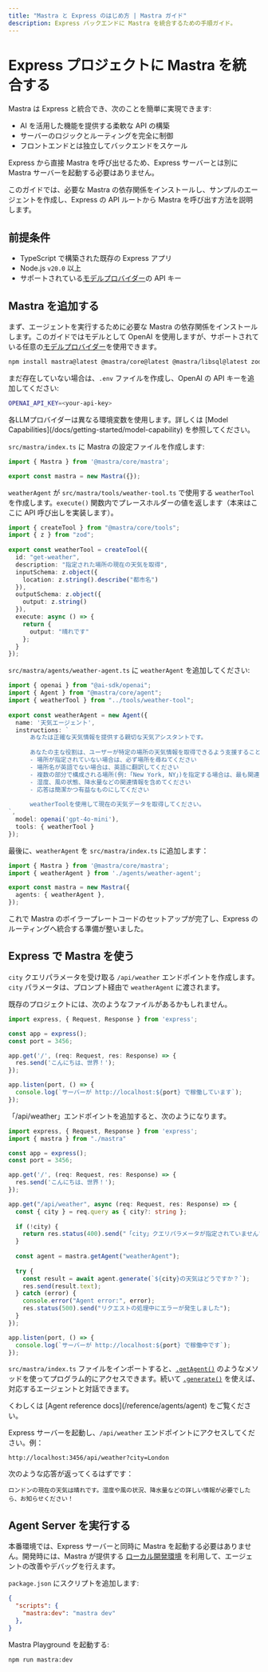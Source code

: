 ```yaml
---
title: "Mastra と Express のはじめ方 | Mastra ガイド"
description: Express バックエンドに Mastra を統合するための手順ガイド。
---
```




# Express プロジェクトに Mastra を統合する

Mastra は Express と統合でき、次のことを簡単に実現できます:

- AI を活用した機能を提供する柔軟な API の構築
- サーバーのロジックとルーティングを完全に制御
- フロントエンドとは独立してバックエンドをスケール

Express から直接 Mastra を呼び出せるため、Express サーバーとは別に Mastra サーバーを起動する必要はありません。

このガイドでは、必要な Mastra の依存関係をインストールし、サンプルのエージェントを作成し、Express の API ルートから Mastra を呼び出す方法を説明します。

## 前提条件

- TypeScript で構築された既存の Express アプリ
- Node.js `v20.0` 以上
- サポートされている[モデルプロバイダー](/models)の API キー

## Mastra を追加する

まず、エージェントを実行するために必要な Mastra の依存関係をインストールします。このガイドではモデルとして OpenAI を使用しますが、サポートされている任意の[モデルプロバイダー](/models)を使用できます。

```bash copy
npm install mastra@latest @mastra/core@latest @mastra/libsql@latest zod@^3.0.0 @ai-sdk/openai@^1.0.0
```

まだ存在していない場合は、`.env` ファイルを作成し、OpenAI の API キーを追加してください:

```bash filename=".env" copy
OPENAI_API_KEY=<your-api-key>
```

<Callout>
  各LLMプロバイダーは異なる環境変数を使用します。詳しくは [Model Capabilities](/docs/getting-started/model-capability) を参照してください。
</Callout>

`src/mastra/index.ts` に Mastra の設定ファイルを作成します:

```ts filename="src/mastra/index.ts" copy
import { Mastra } from '@mastra/core/mastra';

export const mastra = new Mastra({});
```

`weatherAgent` が `src/mastra/tools/weather-tool.ts` で使用する `weatherTool` を作成します。`execute()` 関数内でプレースホルダーの値を返します（本来はここに API 呼び出しを実装します）。

```ts filename="src/mastra/tools/weather-tool.ts" copy
import { createTool } from "@mastra/core/tools";
import { z } from "zod";
 
export const weatherTool = createTool({
  id: "get-weather",
  description: "指定された場所の現在の天気を取得",
  inputSchema: z.object({
    location: z.string().describe("都市名")
  }),
  outputSchema: z.object({
    output: z.string()
  }),
  execute: async () => {
    return {
      output: "晴れです"
    };
  }
});
```

`src/mastra/agents/weather-agent.ts` に `weatherAgent` を追加してください:

```ts filename="src/mastra/agents/weather-agent.ts" copy
import { openai } from "@ai-sdk/openai";
import { Agent } from "@mastra/core/agent";
import { weatherTool } from "../tools/weather-tool";
 
export const weatherAgent = new Agent({
  name: '天気エージェント',
  instructions: `
      あなたは正確な天気情報を提供する親切な天気アシスタントです。
 
      あなたの主な役割は、ユーザーが特定の場所の天気情報を取得できるよう支援することです。応答する際は以下に従ってください:
      - 場所が指定されていない場合は、必ず場所を尋ねてください
      - 場所名が英語でない場合は、英語に翻訳してください
      - 複数の部分で構成される場所(例:「New York, NY」)を指定する場合は、最も関連性の高い部分(例:「New York」)を使用してください
      - 湿度、風の状態、降水量などの関連情報を含めてください
      - 応答は簡潔かつ有益なものにしてください
 
      weatherToolを使用して現在の天気データを取得してください。
`,
  model: openai('gpt-4o-mini'),
  tools: { weatherTool }
});
```

最後に、`weatherAgent` を `src/mastra/index.ts` に追加します：

```ts filename="src/mastra/index.ts" copy {2, 5}
import { Mastra } from '@mastra/core/mastra';
import { weatherAgent } from './agents/weather-agent';

export const mastra = new Mastra({
  agents: { weatherAgent },
});

```

これで Mastra のボイラープレートコードのセットアップが完了し、Express のルーティングへ統合する準備が整いました。


## Express で Mastra を使う

`city` クエリパラメータを受け取る `/api/weather` エンドポイントを作成します。`city` パラメータは、プロンプト経由で `weatherAgent` に渡されます。

既存のプロジェクトには、次のようなファイルがあるかもしれません。

```ts filename="src/server.ts" copy
import express, { Request, Response } from 'express';

const app = express();
const port = 3456;

app.get('/', (req: Request, res: Response) => {
  res.send('こんにちは、世界！');
});

app.listen(port, () => {
  console.log(`サーバーが http://localhost:${port} で稼働しています`);
});
```

「/api/weather」エンドポイントを追加すると、次のようになります。

```ts filename="src/server.ts" copy {2, 11-27}
import express, { Request, Response } from 'express';
import { mastra } from "./mastra"

const app = express();
const port = 3456;

app.get('/', (req: Request, res: Response) => {
  res.send('こんにちは、世界！');
});

app.get("/api/weather", async (req: Request, res: Response) => {
  const { city } = req.query as { city?: string };
 
  if (!city) {
    return res.status(400).send("「city」クエリパラメータが指定されていません");
  }
 
  const agent = mastra.getAgent("weatherAgent");
 
  try {
    const result = await agent.generate(`${city}の天気はどうですか？`);
    res.send(result.text);
  } catch (error) {
    console.error("Agent error:", error);
    res.status(500).send("リクエストの処理中にエラーが発生しました");
  }
});

app.listen(port, () => {
  console.log(`サーバーが http://localhost:${port} で稼働中です`);
});
```

`src/mastra/index.ts` ファイルをインポートすると、[`.getAgent()`](/reference/agents/getAgent) のようなメソッドを使ってプログラム的にアクセスできます。続いて [`.generate()`](/reference/agents/generate) を使えば、対応するエージェントと対話できます。

<Callout>
  くわしくは [Agent reference docs](/reference/agents/agent) をご覧ください。
</Callout>

Express サーバーを起動し、`/api/weather` エンドポイントにアクセスしてください。例：

```
http://localhost:3456/api/weather?city=London
```

次のような応答が返ってくるはずです：

```
ロンドンの現在の天気は晴れです。湿度や風の状況、降水量などの詳しい情報が必要でしたら、お知らせください！
```


## Agent Server を実行する

本番環境では、Express サーバーと同時に Mastra を起動する必要はありません。開発時には、Mastra が提供する [ローカル開発環境](/docs/server-db/local-dev-playground) を利用して、エージェントの改善やデバッグを行えます。

`package.json` にスクリプトを追加します:

```json filename="package.json" copy
{
  "scripts": {
    "mastra:dev": "mastra dev"
  },
}
```

Mastra Playground を起動する:

```bash copy
npm run mastra:dev
```
